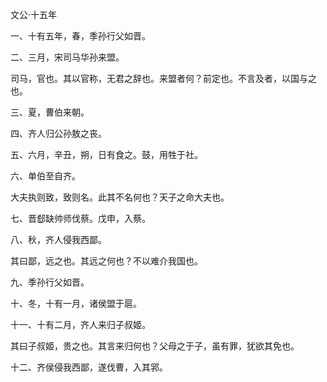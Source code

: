 

文公·十五年

一、十有五年，春，季孙行父如晋。

二、三月，宋司马华孙来盟。

司马，官也。其以官称，无君之辞也。来盟者何？前定也。不言及者，以国与之也。

三、夏，曹伯来朝。

四、齐人归公孙敖之丧。

五、六月，辛丑，朔，日有食之。鼓，用牲于社。

六、单伯至自齐。

大夫执则致，致则名。此其不名何也？天子之命大夫也。

七、晋郄缺帅师伐蔡。戊申，入蔡。

八、秋，齐人侵我西鄙。

其曰鄙，远之也。其远之何也？不以难介我国也。

九、季孙行父如晋。

十、冬，十有一月，诸侯盟于扈。

十一、十有二月，齐人来归子叔姬。

其曰子叔姬，贵之也。其言来归何也？父母之于子，虽有罪，犹欲其免也。

十二、齐侯侵我西鄙，遂伐曹，入其郛。


